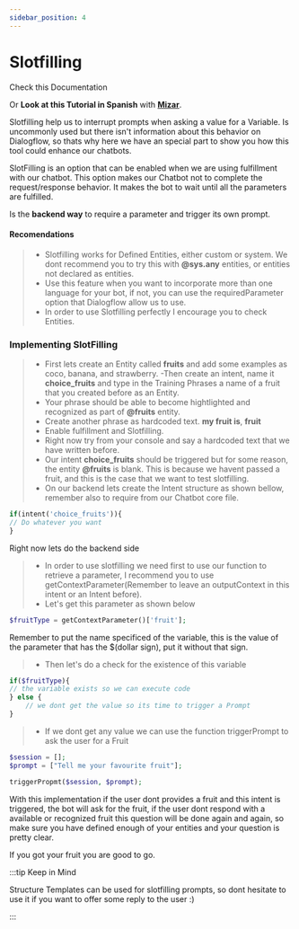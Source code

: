 ```yaml
---
sidebar_position: 4
---
```


# Slotfilling


Check this Documentation

Or **Look at this Tutorial in Spanish** with **[Mizar](https://www.youtube.com/watch?v=516rFnlwl0M&list=PLpVijIXbyeMO5OwECKbsIbGI1k2jvKnSX&index=28)**.

Slotfilling help us to interrupt prompts when asking a value for a Variable. Is uncommonly used but there isn't information about this behavior on Dialogflow, so thats why here we have an special part to show you how this tool could enhance our chatbots.

SlotFilling is an option that can be enabled when we are using fulfillment with our chatbot. This option makes our Chatbot not to complete the request/response behavior. It makes the bot to wait until all the parameters are fulfilled.

Is the **backend way** to require a parameter and trigger its own prompt.

#### Recomendations

> - Slotfilling works for Defined Entities, either custom or system. We dont recommend you to try this with **@sys.any** entities, or entities not declared as entities.
> - Use this feature when you want to incorporate more than one language for your bot, if not, you can use the requiredParameter option that Dialogflow allow us to use.
> - In order to use Slotfilling perfectly I encourage you to check Entities.

### Implementing SlotFilling

> - First lets create an Entity called **fruits** and add some examples as coco, banana, and strawberry.
>   -Then create an intent, name it **choice_fruits** and type in the Training Phrases a name of a fruit that you created before as an Entity.
> - Your phrase should be able to become hightlighted and recognized as part of **@fruits** entity.
> - Create another phrase as hardcoded text. **my fruit is**, **fruit**
> - Enable fulfillment and Slotfilling.
> - Right now try from your console and say a hardcoded text that we have written before.
> - Our intent **choice_fruits** should be triggered but for some reason, the entity **@fruits** is blank. This is because we havent passed a fruit, and this is the case that we want to test slotfilling.
> - On our backend lets create the Intent structure as shown bellow, remember also to require from our Chatbot core file.

<Tabs>
<TabItem value="php" label="PHP">

```php
if(intent('choice_fruits')){
// Do whatever you want
}
```

</TabItem>
</Tabs>

Right now lets do the backend side

> - In order to use slotfilling we need first to use our function to retrieve a parameter, I recommend you to use getContextParameter(Remember to leave an outputContext in this intent or an Intent before).
> - Let's get this parameter as shown below

<Tabs>
<TabItem value="php" label="PHP">

```php
$fruitType = getContextParameter()['fruit'];
```

</TabItem>
</Tabs>

Remember to put the name specificed of the variable, this is the value of the parameter that has the $(dollar sign), put it without that sign.

> - Then let's do a check for the existence of this variable

<Tabs>
<TabItem value="php" label="PHP">

```php
if($fruitType){
// the variable exists so we can execute code
} else {
    // we dont get the value so its time to trigger a Prompt
}
```

</TabItem>
</Tabs>

> - If we dont get any value we can use the function triggerPrompt to ask the user for a Fruit

<Tabs>
<TabItem value="php" label="PHP">

```php
$session = [];
$prompt = ["Tell me your favourite fruit"];

triggerPropmt($session, $prompt);
```

</TabItem>
</Tabs>

With this implementation if the user dont provides a fruit and this intent is triggered, the bot will ask for the fruit, if the user dont respond with a available or recognized fruit this question will be done again and again, so make sure you have defined enough of your entities and your question is pretty clear.

If you got your fruit you are good to go.

:::tip Keep in Mind

Structure Templates can be used for slotfilling prompts, so dont hesitate to use it if you want to offer some reply to the user :)

:::
